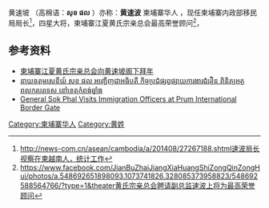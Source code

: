 
{{Infobox Politician
| name          = 黄速坡，黄速波
| image         =
| caption       = 
| order         =  
| office        = {{le|柬埔寨内政部移民局局长}}
| term_start    = 
| term_end      = 
| predecessor   = 
| successor     = 
| office2        = 
| term_start2    = 
| term_end2      = 
| predecessor2   = 
| successor2     = 
| office3   =
| term_start3    = 
| term_end3      = 
| predecessor3   = 
| successor3     = 
| birth_date    = 
| birth_place   = 
| nationality   = [[柬埔寨华人|柬埔寨华人]]
| death_date    = 
| death_place   = 
| party         = 
| religion
| relations     = 
| residence     = 
| alma_mater    = 
| occupation    = 
| religion      = [[佛教|佛教]] [[道教|道教]]
| signature     = 
| website       = 
| footnotes     = 
}}
{{Contains Khmer text}}


黄速坡 （高棉语：'''សុខ ផល''' ）亦称：'''黄速波''' 柬埔寨华人 ，现任柬埔寨内政部移民局局长<ref>http://news-com.cn/asean/cambodia/a/201408/27267188.shtml速波局长视察在柬越南人，统计工作{{dead link|date=2018年5月 |bot=InternetArchiveBot |fix-attempted=yes }}</ref>，四星大将，柬埔寨江夏黄氏宗亲总会最高荣誉顾问<ref>https://www.facebook.com/JianBuZhaiJiangXiaHuangShiZongQinZongHui/photos/a.548692651898093.1073741826.328085373958823/548692588564766/?type=1&theater黄氏宗亲总会聘请副总监速波上将为最高荣誉顾问</ref>，

==参考资料==
*[http://www.jianhuadaily.com/index.php?option=com_k2&view=item&id=20606:2016-02-12-05-28-42 柬埔寨江夏黄氏宗亲总会向黄速坡阁下拜年 ]
*[http://www.akp.gov.kh/kh/?p=104412ឯកឧត្តម នាយឧត្តមសេនីយ៍ សុខ ផល អញ្ជើញជាអធិបតី កិច្ចប្រជុំផ្សព្វផ្សាយការងារជំរឿន ពិនិត្យអត្ថពលករបរទេស នៅខេត្តកំពង់ឆ្នាំង]
*[http://www.akp.gov.kh/?p=66765Four-star General Sok Phal Visits Immigration Officers at Prum International Border Gate]

[[Category:柬埔寨华人|Category:柬埔寨华人]]
[[Category:黄姓|Category:黄姓]]